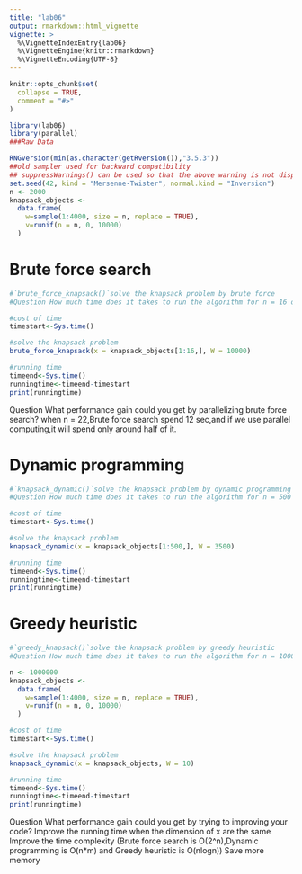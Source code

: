 ```yaml
---
title: "lab06"
output: rmarkdown::html_vignette
vignette: >
  %\VignetteIndexEntry{lab06}
  %\VignetteEngine{knitr::rmarkdown}
  %\VignetteEncoding{UTF-8}
---
```


```r
knitr::opts_chunk$set(
  collapse = TRUE,
  comment = "#>"
)
```

```r
library(lab06)
library(parallel)
###Raw Data

RNGversion(min(as.character(getRversion()),"3.5.3"))
##old sampler used for backward compatibility
## suppressWarnings() can be used so that the above warning is not displayed
set.seed(42, kind = "Mersenne-Twister", normal.kind = "Inversion")
n <- 2000
knapsack_objects <-
  data.frame(
    w=sample(1:4000, size = n, replace = TRUE),
    v=runif(n = n, 0, 10000)
  )

```

# Brute force search
```r
#`brute_force_knapsack()`solve the knapsack problem by brute force
#Question How much time does it takes to run the algorithm for n = 16 objects?

#cost of time
timestart<-Sys.time()

#solve the knapsack problem
brute_force_knapsack(x = knapsack_objects[1:16,], W = 10000)

#running time
timeend<-Sys.time()
runningtime<-timeend-timestart
print(runningtime)

```

Question What performance gain could you get by parallelizing brute force search?
when n = 22,Brute force search spend 12 sec,and if we use parallel computing,it will spend only around half of it.

# Dynamic programming
```r
#`knapsack_dynamic()`solve the knapsack problem by dynamic programming
#Question How much time does it takes to run the algorithm for n = 500 objects?

#cost of time
timestart<-Sys.time()

#solve the knapsack problem
knapsack_dynamic(x = knapsack_objects[1:500,], W = 3500)

#running time
timeend<-Sys.time()
runningtime<-timeend-timestart
print(runningtime)

```


# Greedy heuristic
```r
#`greedy_knapsack()`solve the knapsack problem by greedy heuristic
#Question How much time does it takes to run the algorithm for n = 1000000 objects?

n <- 1000000
knapsack_objects <-
  data.frame(
    w=sample(1:4000, size = n, replace = TRUE),
    v=runif(n = n, 0, 10000)
  )

#cost of time
timestart<-Sys.time()

#solve the knapsack problem
knapsack_dynamic(x = knapsack_objects, W = 10)

#running time
timeend<-Sys.time()
runningtime<-timeend-timestart
print(runningtime)

```

Question What performance gain could you get by trying to improving your code?
Improve the running time when the dimension of x are the same
Improve the time complexity (Brute force search is O(2^n),Dynamic programming is O(n*m) and Greedy heuristic is O(nlogn))
Save more memory
